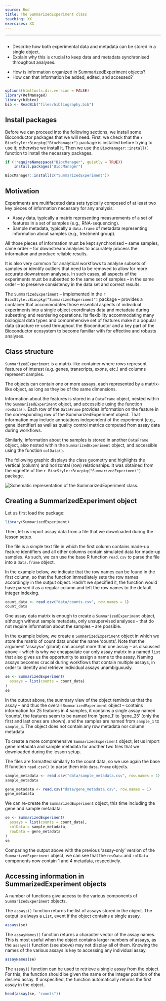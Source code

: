 ```yaml
---
source: Rmd
title: The SummarizedExperiment class
teaching: XX
exercises: XX
---
```


---

```r
```

::::::::::::::::::::::::::::::::::::::: objectives

- Describe how both experimental data and metadata can be stored in a single object.
- Explain why this is crucial to keep data and metadata synchronised throughout analyses.

::::::::::::::::::::::::::::::::::::::::::::::::::

:::::::::::::::::::::::::::::::::::::::: questions

- How is information organized in SummarizedExperiment objects?
- How can that information be added, edited, and accessed?

::::::::::::::::::::::::::::::::::::::::::::::::::

```r
```

```r
options(htmltools.dir.version = FALSE)
library(RefManageR)
library(bibtex)
bib <- ReadBib("files/bibliography.bib")
```

## Install packages

Before we can proceed into the following sections, we install some Bioconductor
packages that we will need.
First, we check that the `r BiocStyle::Biocpkg("BiocManager")` package is
installed before trying to use it; otherwise we install it.
Then we use the `BiocManager::install()` function to install the necessary
packages.

```r
if (!requireNamespace("BiocManager", quietly = TRUE))
    install.packages("BiocManager")

BiocManager::install(c("SummarizedExperiment"))
```

## Motivation

Experiments are multifaceted data sets typically composed of at least two key
pieces of information necessary for any analysis:

- Assay data, typically a matrix representing measurements of a set of features
  in a set of samples
  (e.g., RNA-sequencing).
- Sample metadata, typically a `data.frame` of metadata representing information
  about samples
  (e.g., treatment group).

All those pieces of information must be kept synchronised -- same samples,
same order -- for downstream analyses to accurately process the information
and produce reliable results.

It is also very common for analytical workflows to analyse subsets of samples or
identify outliers that need to be removed to allow for more accurate downstream
analyses.
In such cases, all aspects of the experiments must be subsetted to the same set
of samples -- in the same order -- to preserve consistency in the data set
and correct results.

The `SummarizedExperiment` -- implemented in the
`r BiocStyle::Biocpkg("SummarizedExperiment")` package -- provides a container
that accommodates those essential aspects of individual experiments into a
single object coordinates data and metadata during subsetting and reordering
operations.
Its flexibility accommodating many biological data types
and comprehensive set of features make it a popular data
structure re-used throughout the Bioconductor and a key part of the Bioconductor
ecosystem to become familiar with for effective and robusts analyses.

## Class structure

`SummarizedExperiment` is a matrix-like container where rows represent features of
interest (e.g. genes, transcripts, exons, etc.) and columns represent samples.

The objects can contain one or more assays, each represented by a matrix-like
object, as long as they be of the same dimensions.

Information about the features is stored in a `DataFrame` object,
nested within the `SummarizedExperiment` object,
and accessible using the function `rowData()`.
Each row of the `DataFrame` provides information on the feature in the
corresponding row of the SummarizedExperiment object.
That information may include annotations independent of the experiment
(e.g., gene identifier) as well as quality control metrics computed from
assay data during workflows.

Similarly, information about the samples is stored in another `DataFrame` object,
also nested within the `SummarizedExperiment` object,
and accessible using the function `colData()`.

The following graphic displays the class geometry and highlights the
vertical (column) and horizontal (row) relationships.
It was obtained from the vignette of the
`r BiocStyle::Biocpkg("SummarizedExperiment")` package.

![](fig/summarizedexperiment.svg){alt='Schematic representation of the SummarizedExperiment class.'}

## Creating a SummarizedExperiment object

Let us first load the package:

```r
library(SummarizedExperiment)
```

Then, let us import assay data from a file that we downloaded during the lesson
setup.

The file is a simple text file in which
the first column contains made-up feature identifiers
and all other columns contain simulated data for made-up samples.
As such, we can use the base R function `read.csv` to parse the file
into a `data.frame` object.

In the example below, we indicate that the row names can be found in the first
column, so that the function immediately sets the row names accordingly
in the output object.
Hadn't we specified it, the function would have parsed it as a regular column
and left the row names to the default integer indexing.

```r
count_data <- read.csv("data/counts.csv", row.names = 1)
count_data
```

One assay data matrix is enough to create a `SummarizedExperiment` object,
although without sample metadata, only unsupervised analyses -- that do not
require information about the samples -- are possible.

In the example below, we create a `SummarizedExperiment` object in which we
store the matrix of count data under the name 'counts'.
Note that the argument 'assays=' (plural) can accept more than one assay
-- as discussed above -- which is why we encapsulate our only assay matrix
in a named `list` that also gives us the opportunity to assign a name to the
assay.
Naming assays becomes crucial during workflows that contain multiple assays,
in order to identify and retrieve individual assays unambiguously.

```r
se <- SummarizedExperiment(
  assays = list(counts = count_data)
)
se
```

In the output above, the summary view of the object reminds us that the assay
-- and thus the overall `SummarizedExperiment` object -- contains information
for 25 features in 4 samples,
it contains a single assay named 'counts',
the features seem to be named from 'gene_1' to 'gene_25'
(only the first and last ones are shown),
and the samples are named from `sample_1` to `sample_4`.
The object does not contain any row metadata nor column metadata.

To create a more comprehensive `SummarizedExperiment` object,
let us import gene metadata and sample metadata for another two files 
that we downloaded during the lesson setup.

The files are formatted similarly to the count data,
so we use again the base R function `read.csv()` to parse them into `data.frame`
objects.

```r
sample_metadata <- read.csv("data/sample_metadata.csv", row.names = 1)
sample_metadata
```

```r
gene_metadata <- read.csv("data/gene_metadata.csv", row.names = 1)
gene_metadata
```

We can re-create the `SummarizedExperiment` object, this time including
the gene and sample metadata:

```r
se <- SummarizedExperiment(
  assays = list(counts = count_data),
  colData = sample_metadata,
  rowData = gene_metadata
)
se
```

Comparing the output above with the previous 'assay-only' version of the
`SummarizedExperiment` object, we can see that the `rowData` and `colData`
components now contain 1 and 4 metadata, respectively.

## Accessing information in SummarizedExperiment objects

A number of functions give access to the various components of
`SummarizedExperiment` objects.

The `assays()` function returns the list of assays stored in the object.
The output is always a `List`, event if the object contains a single assay.

```r
assays(se)
```

The `assayNames()` function returns a character vector of the assay names.
This is most useful when the object contains larger numbers of assays,
as the `assays()` function (see above) may not display all of them.
Knowing the names of the various assays is key to accessing any individual
assay.

```r
assayNames(se)
```

The `assay()` function can be used to retrieve a single assay from the object.
For this, the function should be given the name or the integer position of the
desired assay.
If unspecified, the function automatically returns the first assay in the
object.

```r
head(assay(se, "counts"))
```


[biocviews]: https://www.bioconductor.org/packages/release/BiocViews.html
[biomart-ensembl]: https://www.ensembl.org/biomart/martview
